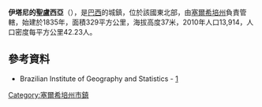 {{coord|11|21|03|S|37|26|52|W|scale:30000|display=title}}

'''伊塔尼的聖盧西亞'''（{{lang-pt|Santa Luzia do Itanhi}}），是[[巴西|巴西]]的城鎮，位於該國東北部，由[[塞爾希培州|塞爾希培州]]負責管轄，始建於1835年，面積329平方公里，海拔高度37米，2010年人口13,914，人口密度每平方公里42.23人。

==參考資料==
*Brazilian Institute of Geography and Statistics - [http://www.ibge.gov.br/cidadesat/default.php]{{Wayback|url=http://www.ibge.gov.br/cidadesat/default.php |date=20080611095922 }}

{{Brazil-geo-stub}}
{{塞爾希培州市鎮}}
[[Category:塞爾希培州市鎮|Category:塞爾希培州市鎮]]